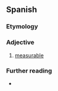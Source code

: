 ==Spanish==

===Etymology===
{{m|es|medir||to measure}}

===Adjective===
{{es-adj}}

# [[measurable]]

===Further reading===
* {{R:es:DRAE}}